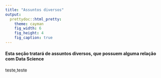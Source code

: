 ```yaml
---
title: "Assuntos diversos"
output: 
  prettydoc::html_pretty:
    theme: cayman
    fig_width: 6
    fig_height: 4
    fig_caption: true
---
```


#### Esta seção tratará de assuntos diversos, que possuem alguma relação com Data Science

teste,teste